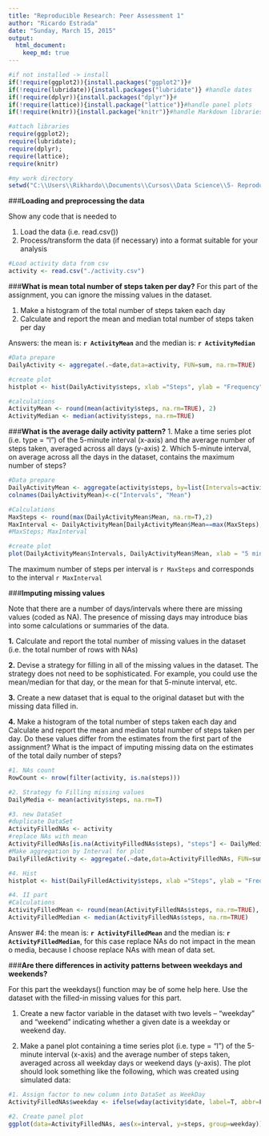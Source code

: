 ```yaml
---
title: "Reproducible Research: Peer Assessment 1"
author: "Ricardo Estrada"
date: "Sunday, March 15, 2015"
output: 
  html_document:
    keep_md: true
---
```



```r
#if not installed -> install
if(!require(ggplot2)){install.packages("ggplot2")}#
if(!require(lubridate)){install.packages("lubridate")} #handle dates
if(!require(dplyr)){install.packages("dplyr")}#
if(!require(lattice)){install.package("lattice")}#handle panel plots
if(!require(knitr)){install.package("knitr")}#handle Markdown libraries

#attach libraries
require(ggplot2); 
require(lubridate);
require(dplyr);
require(lattice);
require(knitr)

#my work directory
setwd("C:\\Users\\Rikhardo\\Documents\\Cursos\\Data Science\\5- Reproducible Research\\Assessment1")

```

###**Loading and preprocessing the data**

Show any code that is needed to

  1. Load the data (i.e. read.csv())
  2. Process/transform the data (if necessary) into a format suitable for your analysis

```r
#Load activity data from csv
activity <- read.csv("./activity.csv")
```

###**What is mean total number of steps taken per day?**
For this part of the assignment, you can ignore the missing values in the dataset.

  1. Make a histogram of the total number of steps taken each day
  2. Calculate and report the mean and median total number of steps taken per day

Answers: the mean is: **`r ActivityMean`** and the median is: **`r ActivityMedian`**

```r
#Data prepare
DailyActivity <- aggregate(.~date,data=activity, FUN=sum, na.rm=TRUE)

#create plot
histplot <- hist(DailyActivity$steps, xlab ="Steps", ylab = "Frequency", main="Steps per day", breaks=50, col=c("lightblue"))

#calculations
ActivityMean <- round(mean(activity$steps, na.rm=TRUE), 2)
ActivityMedian <- median(activity$steps, na.rm=TRUE)
```

###**What is the average daily activity pattern?**
  1. Make a time series plot (i.e. type = "l") of the 5-minute interval (x-axis) and the average number of steps taken, averaged across all days (y-axis)
  2. Which 5-minute interval, on average across all the days in the dataset, contains the maximum number of steps?


```r
#Data prepare
DailyActivityMean <- aggregate(activity$steps, by=list(Intervals=activity$interval), FUN=mean, na.rm=TRUE)
colnames(DailyActivityMean)<-c("Intervals", "Mean")

#Calculations
MaxSteps <- round(max(DailyActivityMean$Mean, na.rm=T),2)
MaxInterval <- DailyActivityMean[DailyActivityMean$Mean==max(MaxSteps),1]
#MaxSteps; MaxInterval

#create plot
plot(DailyActivityMean$Intervals, DailyActivityMean$Mean, xlab = "5 minutes interval", ylab = "Step average", type = "l", main = "Average daily activity pattern")

```

The maximum number of steps per interval is `r MaxSteps` and corresponds to the interval `r MaxInterval`



###**Imputing missing values**

Note that there are a number of days/intervals where there are missing values (coded as NA). The presence of missing days may introduce bias into some calculations or summaries of the data.

  **1.** Calculate and report the total number of missing values in the dataset (i.e. the total number of rows with NAs)

  **2.** Devise a strategy for filling in all of the missing values in the dataset. The strategy does not need to be sophisticated. For example, you could use the mean/median for that day, or the mean for that 5-minute interval, etc.

  **3.** Create a new dataset that is equal to the original dataset but with the missing data filled in.

  **4.** Make a histogram of the total number of steps taken each day and Calculate and report the mean and median total number of steps taken per day. Do these values differ from the estimates from the first part of the assignment? What is the impact of imputing missing data on the estimates of the total daily number of steps?

```r
#1. NAs count
RowCount <- nrow(filter(activity, is.na(steps)))

#2. Strategy fo Filling missing values
DailyMedia <- mean(activity$steps, na.rm=T)

#3. new DataSet
#duplicate DataSet
ActivityFilledNAs <- activity
#replace NAs with mean 
ActivityFilledNAs[is.na(ActivityFilledNAs$steps), "steps"] <- DailyMedia
#Make aggregation by Interval for plot
DailyFilledActivity <- aggregate(.~date,data=ActivityFilledNAs, FUN=sum, na.rm=TRUE)

#4. Hist 
histplot <- hist(DailyFilledActivity$steps, xlab ="Steps", ylab = "Frequency", main="Steps per day", breaks=50, col=c("purple"))

#4. II part
#Calculations
ActivityFilledMean <- round(mean(ActivityFilledNAs$steps, na.rm=TRUE), 2)
ActivityFilledMedian <- median(ActivityFilledNAs$steps, na.rm=TRUE)

```

Answer #4: the mean is: **`r ActivityFilledMean`** and the median is: **`r ActivityFilledMedian`**, for this case replace NAs do not impact in the mean o media, because I choose replace NAs with mean of data set.


###**Are there differences in activity patterns between weekdays and weekends?**

For this part the weekdays() function may be of some help here. Use the dataset with the filled-in missing values for this part.

  1. Create a new factor variable in the dataset with two levels -- "weekday" and "weekend" indicating whether a given date is a weekday or weekend day.

  2. Make a panel plot containing a time series plot (i.e. type = "l") of the 5-minute interval (x-axis) and the average number of steps taken, averaged across all weekday days or weekend days (y-axis). The plot should look something like the following, which was created using simulated data:

```r
#1. Assign factor to new column into DataSet as WeekDay
ActivityFilledNAs$weekday <- ifelse(wday(activity$date, label=T, abbr=F) %in% c("Saturday","Sunday"), yes = "weekend", no = "weekday")

#2. Create panel plot
ggplot(data=ActivityFilledNAs, aes(x=interval, y=steps, group=weekday)) + geom_line(aes(color=weekday)) + facet_wrap(~ weekday, nrow=2)
```




